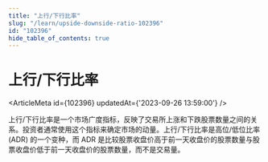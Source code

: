```yaml
---
title: "上行/下行比率"
slug: "/learn/upside-downside-ratio-102396"
id: "102396"
hide_table_of_contents: true
---
```



# 上行/下行比率

<ArticleMeta id={102396} updatedAt={'2023-09-26 13:59:00'} />
<div className='border-solid border-b border-t-0 my-4 border-[var(--ifm-color-gray-300)]' />

上行/下行比率是一个市场广度指标，反映了交易所上涨和下跌股票数量之间的关系。投资者通常使用这个指标来确定市场的动量。上行/下行比率是高位/低位比率 (ADR) 的一个变种，而 ADR 是比较股票收盘价高于前一天收盘价的股票数量与股票收盘价低于前一天收盘价的股票数量，而不是交易量。
